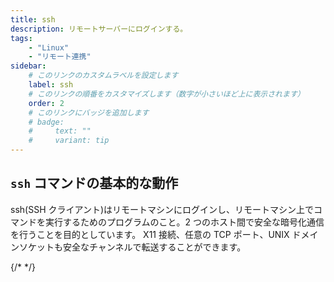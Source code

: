 ```yaml
---
title: ssh
description: リモートサーバーにログインする。
tags:
    - "Linux"
    - "リモート連携"
sidebar:
    # このリンクのカスタムラベルを設定します
    label: ssh
    # このリンクの順番をカスタマイズします（数字が小さいほど上に表示されます）
    order: 2
    # このリンクにバッジを追加します
    # badge:
    #     text: ""
    #     variant: tip
---
```



## `ssh` コマンドの基本的な動作

ssh(SSH クライアント)はリモートマシンにログインし、リモートマシン上でコマンドを実行するためのプログラムのこと。2 つのホスト間で安全な暗号化通信を行うことを目的としています。 X11 接続、任意の TCP ポート、UNIX ドメインソケットも安全なチャンネルで転送することができます。

<LinkPreview url="https://atmarkit.itmedia.co.jp/ait/articles/1701/26/news015.html" />

{/* <LinkPreview url="https://docs.oracle.com/cd/E62101_01/html/E62874/postmulti-1.html" /> */}
